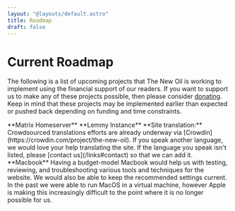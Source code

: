 ```yaml
---
layout: "@layouts/default.astro"
title: Roadmap
draft: false
---
```



# Current Roadmap

The following is a list of upcoming projects that The New Oil is working to implement using the financial support of our readers. If you want to support us to make any of these projects possible, then please consider [donating](/support). Keep in mind that these projects may be implemented earlier than expected or pushed back depending on funding and time constraints.

<Roadmap>

<RoadmapItem title="H1 2024 (January-June)">
  **Matrix Homeserver** 
</RoadmapItem>

<RoadmapItem>
  **Lemmy Instance** 
</RoadmapItem>

<RoadmapItem title="Ongoing">
  **Site translation:** Crowdsourced translations efforts are already underway via [Crowdin](https://crowdin.com/project/the-new-oil). If you speak another language, we would love your help translating the site. If the language you speak isn't listed, please [contact us](/links#contact) so that we can add it.
</RoadmapItem>

<RoadmapItem title="No Timeline">
  **Macbook** Having a budget-model Macbook would help us with testing, reviewing, and troubleshooting various tools and techniques for the website. We would also be able to keep the recommended settings current. In the past we were able to run MacOS in a virtual machine, however Apple is making this increasingly difficult to the point where it is no longer possible for us.
</RoadmapItem>

</Roadmap>
